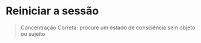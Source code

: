 # Reiniciar a sessão

> Concentração Correta: procure um estado de consciência sem objeto ou sujeito
